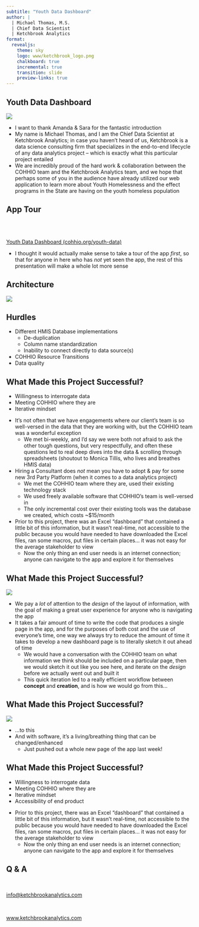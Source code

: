 ```yaml
---
subtitle: "Youth Data Dashboard"
author: |
  | Michael Thomas, M.S.
  | Chief Data Scientist
  | Ketchbrook Analytics
format:
  revealjs:
    theme: sky
    logo: www/ketchbrook_logo.png
    chalkboard: true
    incremental: true
    transition: slide
    preview-links: true
---
```


## Youth Data Dashboard

![](www/app_screenshot.png)

:::{.notes}
- I want to thank Amanda & Sara for the fantastic introduction
- My name is Michael Thomas, and I am the Chief Data Scientist at Ketchbrook Analytics; in case you haven't heard of us, Ketchbrook is a data science consulting firm that specializes in the end-to-end lifecycle of any data analytics project -- which is exactly what this particular project entailed
- We are incredibly proud of the hard work & collaboration between the COHHIO team and the Ketchbrook Analytics team, and we hope that perhaps some of you in the audience have already utilized our web application to learn more about Youth Homelessness and the effect programs in the State are having on the youth homeless population
:::

## App Tour

<br>
<br>

[Youth Data Dashboard (cohhio.org/youth-data)](https://ohiobalanceofstatecoc.shinyapps.io/cohhio-youth-data-dashboard/)

::: {.notes}
- I thought it would actually make sense to take a tour of the app *first*, so that for anyone in here who has *not* yet seen the app, the rest of this presentation will make a whole lot more sense
:::

## Architecture

![](www/architecture-diagram.png)

## Hurdles

- Different HMIS Database implementations
  - De-duplication
  - Column name standardization
  - Inability to connect directly to data source(s)
- COHHIO Resource Transitions
- Data quality

## What Made this Project Successful? {transition="none-out"}

- Willingness to interrogate data
- Meeting COHHIO where they are
- Iterative mindset

::: {.notes}
- It's not often that we have engagements where our client's team is so well-versed in the data that they are working with, but the COHHIO team was a wonderful exception
  - We met bi-weekly, and I'd say we were both not afraid to ask the other tough questions, but very respectfully, and often these questions led to real deep dives into the data & scrolling through spreadsheets (shoutout to Monica Tillis, who lives and breathes HMIS data)
- Hiring a Consultant does *not* mean you have to adopt & pay for some new 3rd Party Platform (when it comes to a data analytics project)
  - We met the COHHIO team where they are, used their existing technology stack
  - We used freely available software that COHHIO's team is well-versed in
  - The only incremental cost over their existing tools was the database we created, which costs ~$15/month
- Prior to this project, there was an Excel "dashboard" that contained a little bit of this information, but it wasn't real-time, not accessible to the public because you would have needed to have downloaded the Excel files, ran some macros, put files in certain places... it was not easy for the average stakeholder to view
  - Now the only thing an end user needs is an internet connection; anyone can navigate to the app and explore it for themselves
:::

## What Made this Project Successful? {transition="none"}

![](www/parenting_page_wireframe.png)

::: {.notes}
- We pay a *lot* of attention to the *design* of the layout of information, with the goal of making a great user experience for anyone who is navigating the app
- It takes a fair amount of time to write the code that produces a single page in the app, and for the purposes of both cost and the use of everyone's time, one way we always try to reduce the amount of time it takes to develop a new dashboard page is to literally sketch it out ahead of time
  - We would have a conversation with the COHHIO team on what information we think should be included on a particular page, then we would sketch it out like you see here, and iterate on the *design* before we actually went out and built it
  - This quick iteration led to a really efficient workflow between **concept** and **creation**, and is how we would go from this...
:::

## What Made this Project Successful? {transition="none"}

![](www/parenting_page_screenshot.png)

::: {.notes}
- ...to this
- And with software, it's a living/breathing thing that can be changed/enhanced
  - Just pushed out a whole new page of the app last week!
:::

## What Made this Project Successful? {transition="none-in"}

::: {.nonincremental}
- Willingness to interrogate data
- Meeting COHHIO where they are
- Iterative mindset
- Accessibility of end product
:::

::: {.notes}
- Prior to this project, there was an Excel "dashboard" that contained a little bit of this information, but it wasn't real-time, not accessible to the public because you would have needed to have downloaded the Excel files, ran some macros, put files in certain places... it was not easy for the average stakeholder to view
  - Now the only thing an end user needs is an internet connection; anyone can navigate to the app and explore it for themselves
:::

## Q & A

<br>

[info@ketchbrookanalytics.com](mailto:mthomas@ketchbrookanalytics.com)

<br>

[www.ketchbrookanalytics.com](https://www.ketchbrookanalytics.com)
